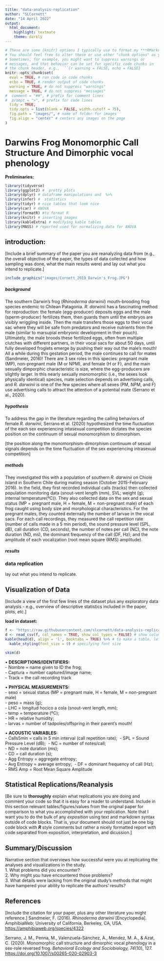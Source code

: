 ```yaml
---
title: "data-analysis-replication"
author: "SLCornett"
date: "14 April 2022"
output: 
  html_document: 
    highlight: textmate
    theme: darkly
---
```

```r
# These are some {knitr} options I typically use to format my ***RMarkdown*** documents in a consistent way
# You should feel free to alter these or use other "chunk options" as you see fit!
# Sometimes, for example, you might want to suppress warnings or
# messages, and that behavior can be set for specific code chunks in
# the chunk header, e.g., ```{r warning = FALSE, echo = FALSE}
knitr::opts_chunk$set(
  eval = TRUE, # run code in code chunks
  echo = TRUE, # render output of code chunks
  warning = TRUE, # do not suppress "warnings"
  message = TRUE, # do not suppress "messages"
#  comment = "##", # prefix for comment lines
#  prompt = ">", # prefix for code lines
  tidy = TRUE,
  tidy.opts = list(blank = FALSE, width.cutoff = 75),
  fig.path = "images/", # name of folder for images
  fig.align = "center" # centers any images on the page
)
```

# Darwins Frog Monomorphic Call Structure And Dimorphic vocal phenology\


**Preliminaries:**
```r
library(tidyverse)
library(ggplot2) #  pretty plots
library(dplyr) # dataframe manipulations and  %>% 
library(infer) #  statistics
library(tidyr) # nice tables that look nice
library(car) # ANOVA 
library(formatR) #to format R
library(knitr) # inserting images
library(kableExtra) # modifying kable tables
library(MASS) # reported used for normalizing data for ANOVA
```


## introduction:\
[Include a brief summary of the paper you are reanalyzing data from (e.g., the overall objective of the paper, the types of data collected and how sampling was done, what the main results were) and lay out what you intend to replicate.]\
```r
include_graphics("images/Cornett_2019_Darwin's_Frog.JPG")
```

##### **background**\
The southern Darwin's frog (*Rhinoderma darwinii*) mouth-brooding frog species endemic to Chilean Patagonia. *R. darwinii* has a fascinating method for reproduction: the female (egg-producer) deposits eggs and  the male (sperm-producer) fertilizes them, then guards them until the embryos are visibly wriggling inside. Then the male transfers those eggs to their vocal sac where they will be safe from predators and receive nutrients from the male (similar to marsupial embryonic development in their pouch). Ultimately, the male broods these fertilized eggs, often from multiple clutches with different partners, in their vocal sacs for about 50 days, until fully developed froglets emerge by pushing their way out the male’s mouth! All a while during this gestation period, the male continues to call for mates (Sandmeier, 2016)! There are 3 sex roles in this species: pregnant male (MP), non-pregnant male (M or NPM), and female (H or F), and the main sexually dimporphic characteristic is size, where the egg-producers are slightly larger. In this nearly sexually monomorphic (i.e., the sexes look physically identical) species, mate selection depends on advertising calls, and *R. darwinii* is one of the few species where all sexes (PM, NPM, and F) use advertising calls to attract the attention of a potential mate (Serrano et al., 2020).\

##### **hypothesis**\
To address the gap in the literature regarding the calling behaviors of female *R. darwinii*, Serrano et al. (2020) hypothesized the time fluctuation of the each sex experiencing intasexual competition dictates the species position on the continuum of sexual monomorphism to dimorphism. 

[the position along the monomorphism-dimorphism continuum of sexual signals depends on the time fluctuation of the sex experiencing intrasexual competition]

##### **methods**\
They investigated this with a population of southern *R. darwinii* on Chiolé Island in Southern Chile during mating season (October 2015-February 2016). In the field, they first recorded individual calls (tracks) then collected population monitoring data (snout-vent length (mm), SVL; weight (g); internal temperature(ºC)). They also collected data on the sex and sexual status (MP = pregnant male, H = female, M = non-pregnant male) of each frog caught using body size and morphological characteristics. For the pregnant males, they counted externally the number of larvae in the vocal sacs. For each call recordings, they measured the call repetition rate (number of calls made in a 5 min period), the sound pressure level (SPL, dB), call duration (CD, seconds), the number of notes per call (NC), the note duration (ND, ms), the dominant frequency of the call (DF, Hz); and the amplitude of each vocalization (root mean square (RMS) amplitude). 

##### **results**\


### **data replication**\
lay out what you intend to replicate.




## Visualization of Data\
[Include a view of the first few lines of the dataset plus any exploratory data analysis - e.g., overview of descriptive statistics included in the paper, plots, etc.]\

**load in dataset:**
```r
f <- "https://raw.githubusercontent.com/slcornett/data-analysis-replication/main/data/Serrano_et_al_2020_MPMH.csv"
d <- read_csv(f, col_names = TRUE, show_col_types = FALSE) # show column names, hides dataframe message details
kable(head(d), align = 'l', booktabs = TRUE) %>% # to make a table, left aligned data, output of head(d)
  kable_styling(font_size = 9) # specifying font size

skim(d)
```
• **DESCRIPTIONS/IDENTIFIERS:**   
  - Nombre =  name given to ID the frog;\
  - Captura = number captured/image name;\
  - Track = the call recording track\

• **PHYSICAL MEASUREMENTS:**  
  - sexo = sexual status (MP = pregnant male, H = female, M = non-pregnant male)\
  - peso = mass (g);\
  - LHC = longitud hocico a cola (snout-vent length, mm);\
  - temp = temperature (ºC);\
  - HR = relative humidity;\
  - larvas = number of tadpoles/offspring in their parent's mouth!\

• **ACOUSTIC VARIABLES:**  
  - Calls5min = calls in 5 min interval (call repetition rate);\ 
  - SPL = Sound Pressure Level (dB);\ 
  - NC = number of notes/call;\
  - ND = note duration (ms);\
  - CD = call duration (s);\
  - Agg Entropy = aggregate entropy;\
  - Avg Entropy = average entropy;\ 
  - DF = dominant frequency of call (Hz);\
  - RMS Amp = Root Mean Square Amplitude\

## Statistical Replications/Reanalysis
[Be sure to **thoroughly** explain what replications you are doing and comment your code so that it is easy for a reader to understand. Include in this section relevant tables/figures/values from the original paper for comparison to what you accomplished with your replication. Note that I want you to do the bulk of any *exposition* using text and markdown syntax outside of code blocks. That is, your document should not just be one big code block with ***R*** style comments but rather a nicely formatted report with code separated from exposition, interpretation, and dicussion.]

## Summary/Discussion
Narrative section that overviews how successful were you at replicating the analyses and visualizations in the study.\
1. What problems did you encounter?  
2. Why might you have encountered those problems?  
3. What details were lacking from the original study's methods that might have hampered your ability to replicate the authors' results?  

## References\
[Include the citation for your paper, plus any other literature you might reference.]
Sandmeier, F. (2016). *Rhinoderma darwinii* [Encyclopedia]. AmphibiaWeb; University of California, Berkeley, CA, USA. <https://amphibiaweb.org/species/4322>\

Serrano, J. M., Penna, M., Valenzuela-Sánchez, A., Mendez, M. A., & Azat, C. (2020). Monomorphic call structure and dimorphic vocal phenology in a sex-role reversed frog. _Behavioral Ecology and Sociobiology, 74_(10), 127. <https://doi.org/10.1007/s00265-020-02903-3>\